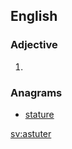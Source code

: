 ==English==

===Adjective===
{{head|en|adjective comparative form}}

# {{en-comparative of|astute}}

===Anagrams===
* [[stature#English|stature]]

[[sv:astuter]]